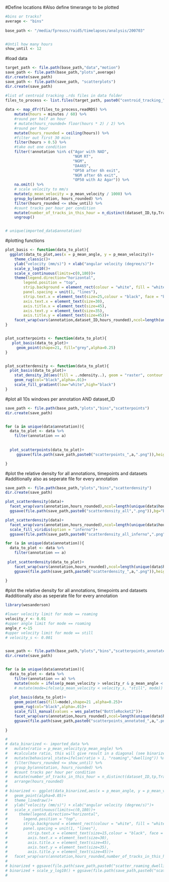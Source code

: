   
#Define locations
#Also define timerange to be plotted
```r
#bins or tracks?
average <- "bins"
  
base_path <- "/media/fpreuss/raid5/timelapses/analysis/200703"


#Until how many hours
show_until <- 12

```

#load data
```r

target_path <- file.path(base_path,"data","motion")
save_path <- file.path(base_path,"plots",average)
dir.create(save_path)
save_path <- file.path(save_path, "scatterplots")
dir.create(save_path)

#list of centroid tracking .rds files in data folder
files_to_process <- list.files(target_path, paste0("centroid_tracking_",average,".rds"),full.names = TRUE, ignore.case = TRUE)
  
data <- map_dfr(files_to_process,readRDS) %>%
    mutate(hours = minutes / 60) %>%
    #round per half an hour
    # mutate(hours_rounded= floor(hours * 2) / 2) %>%
    #round per hour
    mutate(hours_rounded = ceiling(hours)) %>%
    #filter out first 30 mins
    filter(hours > 0.5) %>%
    #take out one condition
    filter(!annotation %in% c("Agar with NAD",
                              "NGM RT",
                              "NGM",
                              "DA465",
                              "OP50 after 6h exit",
                              "NGM after 6h exit",
                              "OP50 with Az Agar")) %>%
    na.omit() %>%
    # scale velocity to mm/s
    mutate(p_mean_velocity = p_mean_velocity / 1000) %>%
    group_by(annotation, hours_rounded) %>%
    filter(hours_rounded <= show_until) %>%
    #count tracks per hour per condition
    mutate(number_of_tracks_in_this_hour = n_distinct(dataset_ID,tp,TrackID)) %>%
    ungroup()


# unique(imported_data$annotation)


```

#plotting functions
```r

plot_basis <- function(data_to_plot){
  ggplot(data_to_plot,aes(x = p_mean_angle, y = p_mean_velocity))+
    theme_classic()+
    ylab("velocity (mm/s)") + xlab("angular velocity (degree/s)")+
    scale_y_log10()+
    scale_x_continuous(limits=c(0,180))+
    theme(legend.direction="horizontal",
        legend.position = "top",
        strip.background = element_rect(colour = "white", fill = "white"),
        panel.spacing = unit(1, "lines"),
        strip.text.x = element_text(size=25,colour = "black", face = "bold"),
        axis.text.x = element_text(size=30),
        axis.title.x = element_text(size=45),
        axis.text.y = element_text(size=35),
        axis.title.y = element_text(size=45))+
    facet_wrap(vars(annotation,dataset_ID,hours_rounded),ncol=length(unique(data$hours_rounded)),scales="free_x")
}


plot_scatterpoints <- function(data_to_plot){
   plot_basis(data_to_plot)+
     geom_point(shape=21, fill="grey",alpha=0.25)
}


plot_scatterdensity <- function(data_to_plot){
  plot_basis(data_to_plot)+
    stat_density_2d(aes(fill = ..ndensity..), geom = "raster", contour = FALSE) +
    geom_rug(col="black",alpha=.01)+
    scale_fill_gradient(low="white",high="black")
}

```




#plot all 10s windows per annotation AND dataset_ID  
```r

save_path <- file.path(base_path,"plots","bins","scatterpoints")
dir.create(save_path)


for (a in unique(data$annotation)){
  data_to_plot <- data %>%
    filter(annotation == a)
  
  
  plot_scatterpoints(data_to_plot)+
     ggsave(file.path(save_path,paste0("scatterpoints_",a,".png")),height=15,width=35)

}
```


#plot the relative density for all annotations, timepoints and datasets
#additionally also as seperate file for every annotation
```r

save_path <- file.path(base_path,"plots","bins","scatterdensity")
dir.create(save_path)

plot_scatterdensity(data)+
  facet_wrap(vars(annotation,hours_rounded),ncol=length(unique(data$hours_rounded)),scales="free_x")+
  ggsave(file.path(save_path,paste0("scatterdensity_all",".png")),bg="black",height=30,width=40)

plot_scatterdensity(data)+
  facet_wrap(vars(annotation,hours_rounded),ncol=length(unique(data$hours_rounded)),scales="free_x")+
  scale_fill_viridis(option = "inferno")+
  ggsave(file.path(save_path,paste0("scatterdensity_all_inferno",".png")),bg="black",height=30,width=40)

for (a in unique(data$annotation)){
  data_to_plot <- data %>%
    filter(annotation == a)
  
 plot_scatterdensity(data_to_plot)+
    facet_wrap(vars(annotation,hours_rounded),ncol=length(unique(data$hours_rounded)),scales="free_x")+
    ggsave(file.path(save_path,paste0("scatterdensity_",a,".png")),height=7.5,width=45)
    
}  

```


#plot the relative density for all annotations, timepoints and datasets
#additionally also as seperate file for every annotation
```r
library(wesanderson)

#lower velocity limit for mode == roaming
velocity_r <- 0.01
#upper angle limit for mode == roaming
angle_r <-15
#upper velocity limit for mode == still
# velocity_s <- 0.001


save_path <- file.path(base_path,"plots","bins","scatterpoints_annotated")
dir.create(save_path)


for (a in unique(data$annotation)){
  data_to_plot <- data %>%
    filter(annotation == a) %>%
    mutate(mode = ifelse(p_mean_velocity > velocity_r & p_mean_angle < angle_r,"roaming","dwelling"))
    # mutate(mode=ifelse(p_mean_velocity < velocity_s, "still", mode))
  
  plot_basis(data_to_plot)+
    geom_point(aes(fill=mode),shape=21 ,alpha=0.25)+
    geom_rug(col="black",alpha=.01)+
    scale_fill_manual(values = wes_palette("BottleRocket2"))+
    facet_wrap(vars(annotation,hours_rounded),ncol=length(unique(data$hours_rounded)),scales="free_x")+
    ggsave(file.path(save_path,paste0("scatterpoints_annotated_",a,".png")),height=7.5,width=45)
    
}  

```

```r
  
#   
# data_binarized <- imported_data %>%
#   mutate(ratio = p_mean_velocity/p_mean_angle) %>%
#   #calculate ratio, this will give result in a diagonal (see binarized_not_log plot)
#   mutate(behavioral_state=ifelse(ratio > 1, "roaming","dwelling")) %>%
#   filter(hours_rounded <= show_until) %>%
#   group_by(annotation, hours_rounded) %>%
#   #count tracks per hour per condition
#   mutate(number_of_tracks_in_this_hour = n_distinct(dataset_ID,tp,TrackID)) %>%
#   arrange(hours_rounded) 
#   
# binarized <- ggplot(data_binarized,aes(x = p_mean_angle, y = p_mean_velocity,color=behavioral_state))+
#   geom_point(alpha=0.05)+
#   theme_linedraw()+
#   ylab("velocity (mm/s)") + xlab("angular velocity (degree/s)")+
#   scale_x_continuous(limits=c(0,180))+
#     theme(legend.direction="horizontal",
#       legend.position = "top",
#       strip.background = element_rect(colour = "white", fill = "white"),
#       panel.spacing = unit(1, "lines"),
#         strip.text.x = element_text(size=15,colour = "black", face = "bold"),
#         axis.text.x = element_text(size=30),
#         axis.title.x = element_text(size=45),
#         axis.text.y = element_text(size=35),
#         axis.title.y = element_text(size=45))+
#   facet_wrap(vars(annotation,hours_rounded,number_of_tracks_in_this_hour),ncol=length(unique(data$hours_rounded)),scales="free_x")
#   
# binarized + ggsave(file.path(save_path,paste0("scatter_roaming_dwelling_heatmap_binarized_not_log",".png")),height=35,width=35)
# binarized + scale_y_log10() + ggsave(file.path(save_path,paste0("scatter_roaming_dwelling_heatmap_binarized",".png")),height=35,width=35)
#   

  
```

